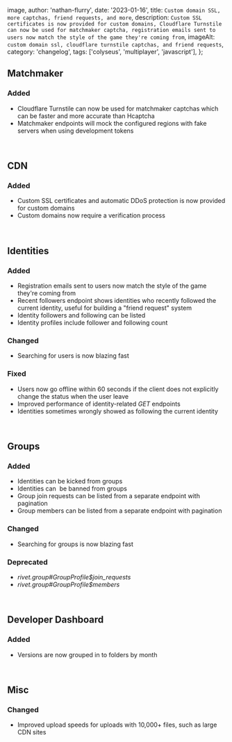 
  image,
  author: 'nathan-flurry',
  date: '2023-01-16',
  title: `Custom domain SSL, more captchas, friend requests, and more`,
  description: `Custom SSL certificates is now provided for custom domains, Cloudflare Turnstile can now be used for matchmaker captcha, registration emails sent to users now match the style of the game they're coming from`,
  imageAlt: `custom domain ssl, cloudflare turnstile captchas, and friend requests`,
  category: 'changelog',
  tags: ['colyseus', 'multiplayer', 'javascript'],
};


## Matchmaker

### Added

- Cloudflare Turnstile can now be used for matchmaker captchas which can be faster and more accurate than Hcaptcha
- Matchmaker endpoints will mock the configured regions with fake servers when using development tokens

‍

## CDN

### Added

- Custom SSL certificates and automatic DDoS protection is now provided for custom domains
- Custom domains now require a verification process

‍

## Identities

### Added

- Registration emails sent to users now match the style of the game they're coming from
- Recent followers endpoint shows identities who recently followed the current identity, useful for building a "friend request" system
- Identity followers and following can be listed
- Identity profiles include follower and following count

### Changed

- Searching for users is now blazing fast

### Fixed

- Users now go offline within 60 seconds if the client does not explicitly change the status when the user leave
- Improved performance of identity-related _GET_ endpoints
- Identities sometimes wrongly showed as following the current identity

‍

## Groups

### Added

- Identities can be kicked from groups
- Identities can  be banned from groups
- Group join requests can be listed from a separate endpoint with pagination
- Group members can be listed from a separate endpoint with pagination

### Changed

- Searching for groups is now blazing fast

### Deprecated

- _rivet.group#GroupProfile$join_requests_
- _rivet.group#GroupProfile$members_

‍

## Developer Dashboard

### Added

- Versions are now grouped in to folders by month

‍

## Misc

### Changed

- Improved upload speeds for uploads with 10,000+ files, such as large CDN sites

‍
